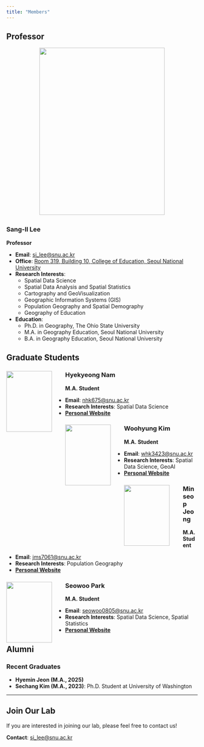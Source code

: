 ```yaml
---
title: "Members"
---
```


## Professor

:::: {.member-profile}
![](images/professor.png){.member-photo style="width: 330px; height: 440px; display: block; margin: 0 auto 2em auto;"}

### Sang-Il Lee
**Professor**

- **Email**: [si_lee@snu.ac.kr](mailto:si_lee@snu.ac.kr)
- **Office**: [Room 319, Building 10, College of Education, Seoul National University](https://www.google.com/maps?q=37.460373,126.955093)
- **Research Interests**:
    - Spatial Data Science  
    - Spatial Data Analysis and Spatial Statistics  
    - Cartography and GeoVisualization  
    - Geographic Information Systems (GIS)  
    - Population Geography and Spatial Demography  
    - Geography of Education
- **Education**:
    - Ph.D. in Geography, The Ohio State University  
    - M.A. in Geography Education, Seoul National University  
    - B.A. in Geography Education, Seoul National University
::::

## Graduate Students

::: {.grid}

::: {.g-col-12}
:::: {.member-profile}
![](images/Nam.jpeg){.member-photo style="float: left; margin-right: 2.5em; width: 120px; height: 160px;"}

### Hyekyeong Nam
**M.A. Student**

- **Email**: [nhk675@snu.ac.kr](mailto:nhk675@snu.ac.kr)
- **Research Interests**: Spatial Data Science
- [**Personal Website**](https://geoedu.snu.ac.kr/) 
::::
:::

::: {.g-col-12}
:::: {.member-profile}
![](images/Kim.png){.member-photo style="float: left; margin-right: 2.5em; width: 120px; height: 160px;"}

### Woohyung Kim
**M.A. Student**

- **Email**: [whk3423@snu.ac.kr](mailto:whk3423@snu.ac.kr)
- **Research Interests**: Spatial Data Science, GeoAI
- [**Personal Website**](https://geowhk.github.io/)
::::
:::

::: {.g-col-12}
:::: {.member-profile}
![](images/Jeong.jpeg){.member-photo style="float: left; margin-right: 2.5em; width: 120px; height: 160px;"}

### Minseop Jeong
**M.A. Student**

- **Email**: [jms7061@snu.ac.kr](mailto:jms7061@snu.ac.kr)
- **Research Interests**: Population Geography
- [**Personal Website**](https://geoedu.snu.ac.kr/)
::::
:::

::: {.g-col-12}
:::: {.member-profile}
![](images/Park.jpeg){.member-photo style="float: left; margin-right: 2.5em; width: 120px; height: 160px;"}

### Seowoo Park
**M.A. Student**

- **Email**: [seowoo0805@snu.ac.kr](mailto:seowoo0805@snu.ac.kr)
- **Research Interests**: Spatial Data Science, Spatial Statistics
- [**Personal Website**](https://geoedu.snu.ac.kr/)
::::
:::

:::

## Alumni

### Recent Graduates

- **Hyemin Jeon (M.A., 2025)**
- **Sechang Kim (M.A., 2023)**: Ph.D. Student at University of Washington

---

## Join Our Lab

If you are interested in joining our lab, please feel free to contact us!

**Contact**: [si_lee@snu.ac.kr](mailto:si_lee@snu.ac.kr)
